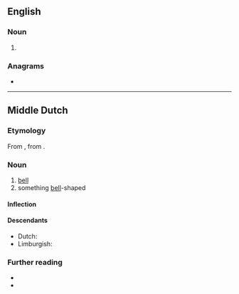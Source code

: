 ==English==

===Noun===
{{en-noun}}

# {{obsolete spelling of|clock|lang=en}}

===Anagrams===
* {{anagrams|en|Elcock|cockle}}

----

==Middle Dutch==

===Etymology===
From {{inh|dum|odt|*klokka}}, from {{der|dum|sga|clocc}}.

===Noun===
{{dum-noun|f}}

# [[bell]]
# something [[bell]]-shaped

====Inflection====
{{rfinfl|dum|noun}}

====Descendants====
* Dutch: {{l|nl|klok}}
* Limburgish: {{l|li|klók}}

===Further reading===
* {{R:VMNW|ID99252}}
* {{R:MNW|22026|I}}